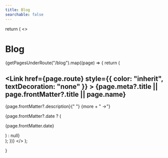 ```yaml
---
title: Blog
searchable: false
---
```



  return (
    <>
      <h1>Blog</h1>
      {getPagesUnderRoute("/blog").map((page) => {
    return (
      <div key={page.route}>
        <div className="mb-6">
          <h2>
            <Link
              href={page.route}
              style={{ color: "inherit", textDecoration: "none" }}
            >
              {page.meta?.title || page.frontMatter?.title || page.name}
            </Link>
          </h2>
          <p className="text-gray-700 dark:text-gray-400">
            {page.frontMatter?.description}{" "}
            <span className="inline-block">
              <Link
                href={page.route}
                className="text-[color:hsl(var(--nextra-primary-hue),100%,50%)] underline underline-offset-2 decoration-from-font"
              >
                {more + " →"}
              </Link>
            </span>
          </p>
        </div>
        {page.frontMatter?.date ? (
          <p className="text-sm text-gray-700 dark:text-gray-400">
            {page.frontMatter.date}
          </p>
        ) : null}
      </div>
      );
      })}
    </>
);

}
